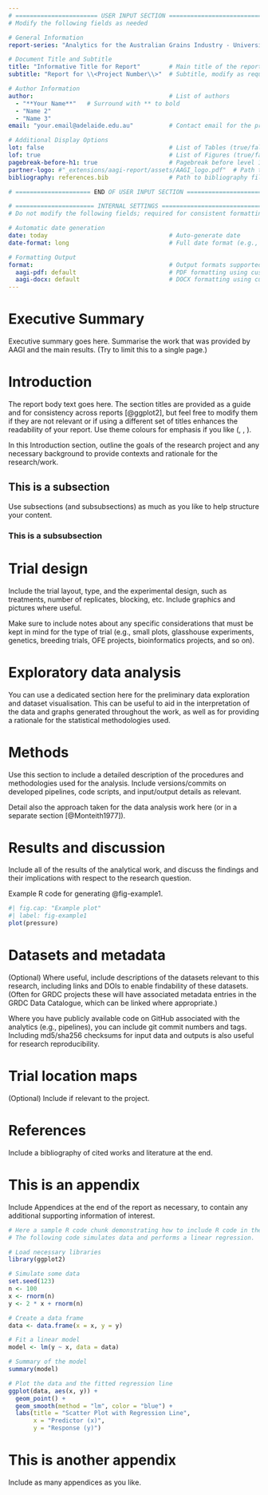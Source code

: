 ```yaml
---
# ======================= USER INPUT SECTION ============================
# Modify the following fields as needed

# General Information
report-series: "Analytics for the Australian Grains Industry - University of Adelaide (AAGI-UA)"  # Report series name

# Document Title and Subtitle
title: "Informative Title for Report"        # Main title of the report
subtitle: "Report for \\<Project Number\\>"  # Subtitle, modify as required

# Author Information
author:                                      # List of authors
  - "**Your Name**"   # Surround with ** to bold
  - "Name 2"
  - "Name 3"
email: "your.email@adelaide.edu.au"          # Contact email for the primary author(s)

# Additional Display Options
lot: false                                   # List of Tables (true/false)
lof: true                                    # List of Figures (true/false)
pagebreak-before-h1: true                    # Pagebreak before level 1 headings (true/false)
partner-logo: #"_extensions/aagi-report/assets/AAGI_logo.pdf"  # Path to the partner logo (PDF version)
bibliography: references.bib                 # Path to bibliography file

# ===================== END OF USER INPUT SECTION ========================

# ====================== INTERNAL SETTINGS ===============================
# Do not modify the following fields; required for consistent formatting

# Automatic date generation
date: today                                  # Auto-generate date
date-format: long                            # Full date format (e.g., "October 2, 2024")

# Formatting Output
format:                                      # Output formats supported by the template
  aagi-pdf: default                          # PDF formatting using custom style
  aagi-docx: default                         # DOCX formatting using custom style
---
```


# Executive Summary {.unnumbered}

Executive summary goes here. Summarise the work that was provided by AAGI and the main results. (Try to limit this to a single page.)

# Introduction

The report body text goes here. The section titles are provided as a guide and for consistency across reports [@ggplot2], but feel free to modify them if they are not relevant or if using a different set of titles enhances the readability of your report. Use theme colours for emphasis if you like (\textcolor{AAGIblue}{AAGI blue: \#00808b}, \textcolor{AAGIgreen}{AAGI green: \#b6d438}, \textcolor{AAGIblack}{AAGI black: \#414042}).

In this Introduction section, outline the goals of the research project and any necessary background to provide contexts and rationale for the research/work.

## This is a subsection

Use subsections (and subsubsections) as much as you like to help structure your content.

### This is a subsubsection

# Trial design

Include the trial layout, type, and the experimental design, such as treatments, number of replicates, blocking, etc. Include graphics and pictures where useful.

Make sure to include notes about any specific considerations that must be kept in mind for the type of trial (e.g., small plots, glasshouse experiments, genetics, breeding trials, OFE projects, bioinformatics projects, and so on).

# Exploratory data analysis

You can use a dedicated section here for the preliminary data exploration and dataset visualisation. This can be useful to aid in the interpretation of the data and graphs generated throughout the work, as well as for providing a rationale for the statistical methodologies used.

# Methods

Use this section to include a detailed description of the procedures and methodologies used for the analysis. Include versions/commits on developed pipelines, code scripts, and input/output details as relevant.

Detail also the approach taken for the data analysis work here (or in a separate section [@Monteith1977]).

# Results and discussion

Include all of the results of the analytical work, and discuss the findings and their implications with respect to the research question.

Example R code for generating @fig-example1.

```r
#| fig.cap: "Example plot"
#| label: fig-example1
plot(pressure)
```

# Datasets and metadata

(Optional) Where useful, include descriptions of the datasets relevant to this research, including links and DOIs to enable findability of these datasets. (Often for GRDC projects these will have associated metadata entries in the GRDC Data Catalogue, which can be linked where appropriate.)

Where you have publicly available code on GitHub associated with the analytics (e.g., pipelines), you can include git commit numbers and tags. Including md5/sha256 checksums for input data and outputs is also useful for research reproducibility.

# Trial location maps

(Optional) Include if relevant to the project.

# References

Include a bibliography of cited works and literature at the end.

::: {#refs}
:::

\aagiappendix

# This is an appendix

Include Appendices at the end of the report as necessary, to contain any additional supporting information of interest.

```r
# Here a sample R code chunk demonstrating how to include R code in the doc.
# The following code simulates data and performs a linear regression.

# Load necessary libraries
library(ggplot2)

# Simulate some data
set.seed(123)
n <- 100
x <- rnorm(n)
y <- 2 * x + rnorm(n)

# Create a data frame
data <- data.frame(x = x, y = y)

# Fit a linear model
model <- lm(y ~ x, data = data)

# Summary of the model
summary(model)

# Plot the data and the fitted regression line
ggplot(data, aes(x, y)) +
  geom_point() +
  geom_smooth(method = "lm", color = "blue") +
  labs(title = "Scatter Plot with Regression Line",
       x = "Predictor (x)",
       y = "Response (y)")
```

# This is another appendix

Include as many appendices as you like.
